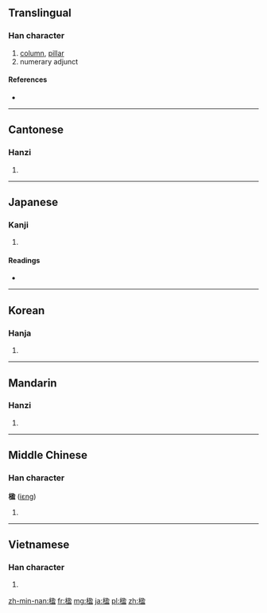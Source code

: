 ==Translingual==

===Han character===
{{Han char|rn=75|rad=木|as=09|sn=13|four=4791<sub>7</sub>|canj=木弓尸廿 (DNST)}}

# [[column]], [[pillar]]
# numerary adjunct

====References====
* {{Han ref|kx=0542.090|dkj=15188|dj=0930.050|hdz=21258.020|uh=6979|ud=27001|bh=B7AD|bd=47021}}

----

==Cantonese==

===Hanzi===
{{yue-hanzi|jyut=|y=ying4}}

# {{defn|lang=yue|sort=木09}}

----

==Japanese==

===Kanji===
{{ja-kanji|grade=|rs=木09}}

# {{defn|lang=ja|sort=木09}}

====Readings====
* {{ja-readings|on=[[えい]] (ei)|kun=[[はしら]] (hashira)}}

----

==Korean==

===Hanja===
{{ko-hanja|hangeul=영|eumhun=|rv=yeong|mr=yŏng|y=yeng}}

# {{defn|lang=ko|sort=木09}}

----

==Mandarin==

===Hanzi===
{{cmn-hanzi|pin=[[yíng]] ([[ying2]])|wg=ying<sup>2</sup>}}

# {{defn|lang=cmn|sort=木09}}

----

==Middle Chinese==

===Han character===
'''楹''' ([[iɛng]])

# {{defn|lang=ltc|sort=木09}}

----

==Vietnamese==

===Han character===
{{vi-hantu|[[doanh]]|rs=木09}}

# {{defn|lang=vi|sort=木09}}

[[zh-min-nan:楹]]
[[fr:楹]]
[[mg:楹]]
[[ja:楹]]
[[pl:楹]]
[[zh:楹]]